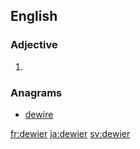 ==English==

===Adjective===
{{head|en|adjective comparative form}}

# {{en-comparative of|dewy}}

===Anagrams===
* [[dewire#English|dewire]]

[[fr:dewier]]
[[ja:dewier]]
[[sv:dewier]]